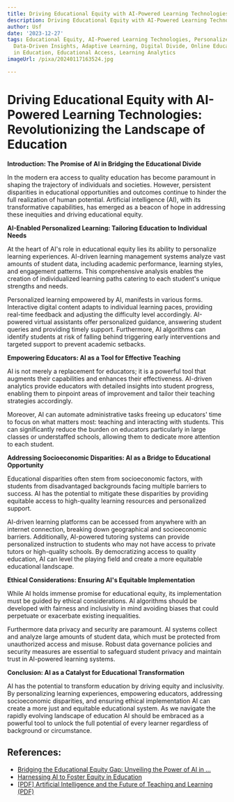 ```yaml
---
title: Driving Educational Equity with AI-Powered Learning Technologies
description: Driving Educational Equity with AI-Powered Learning Technologies
author: Usf
date: '2023-12-27'
tags: Educational Equity, AI-Powered Learning Technologies, Personalized Learning,
  Data-Driven Insights, Adaptive Learning, Digital Divide, Online Education, Technology
  in Education, Educational Access, Learning Analytics
imageUrl: /pixa/20240117163524.jpg

---
```

# Driving Educational Equity with  AI-Powered Learning  Technologies: Revolutionizing the Landscape of Education

**Introduction:  The  Promise of AI in  Bridging the Educational Divide**

In the modern era access to quality education has become paramount in shaping the trajectory of individuals and societies. However, persistent disparities in educational opportunities and outcomes continue to hinder the  full realization of human potential. Artificial intelligence  (AI), with its  transformative capabilities, has emerged as a beacon of hope in addressing these  inequities and driving educational equity.

**AI-Enabled  Personalized Learning: Tailoring Education to Individual Needs**

At the heart of AI's role in educational equity lies its ability  to personalize learning experiences. AI-driven learning management systems analyze vast amounts of student data, including academic performance, learning  styles, and engagement patterns. This comprehensive analysis enables the creation of individualized learning paths catering to each student's unique strengths and needs.

Personalized learning empowered by  AI, manifests in various forms. Interactive digital content adapts to  individual learning paces, providing real-time feedback and adjusting the difficulty level accordingly. AI-powered virtual assistants offer personalized guidance, answering student  queries and providing timely  support. Furthermore, AI algorithms can identify students at  risk of falling behind triggering early interventions and targeted support to prevent academic setbacks.

**Empowering Educators: AI as a Tool for Effective  Teaching**

AI is not merely a replacement for  educators; it is a powerful tool that augments  their capabilities and enhances their effectiveness. AI-driven analytics provide educators with detailed insights into student  progress, enabling them  to pinpoint areas of improvement and tailor their teaching strategies accordingly.

Moreover, AI can automate  administrative tasks freeing up educators' time to focus on what  matters most:  teaching and  interacting with students. This can significantly reduce the burden on educators particularly in large classes or understaffed schools, allowing  them to  dedicate more attention to each  student.

**Addressing Socioeconomic Disparities: AI as a Bridge to Educational Opportunity**

Educational disparities often  stem from socioeconomic factors, with students from disadvantaged backgrounds facing multiple barriers to success.  AI has the potential to mitigate these disparities by  providing equitable  access to high-quality learning resources and  personalized support.

AI-driven learning platforms can be accessed from anywhere with an internet connection, breaking down geographical and socioeconomic barriers. Additionally, AI-powered tutoring systems can provide personalized instruction to students who may not have access to private tutors or high-quality schools. By democratizing access to quality education, AI  can level the  playing field and create a more equitable educational landscape.

**Ethical Considerations: Ensuring AI's Equitable Implementation**

While AI holds immense promise for educational equity, its implementation must be guided by ethical considerations. AI algorithms should be  developed with fairness  and inclusivity in  mind avoiding biases that could perpetuate or exacerbate existing inequalities.

Furthermore data privacy and security are  paramount. AI systems collect and analyze large  amounts  of student data, which must  be protected from unauthorized access and misuse. Robust data governance policies and security measures are essential to safeguard student privacy  and  maintain trust in  AI-powered  learning  systems.

**Conclusion: AI  as a Catalyst for Educational Transformation**

AI has  the potential to transform education by driving equity and inclusivity. By personalizing learning experiences, empowering educators, addressing socioeconomic disparities, and ensuring  ethical implementation AI can create  a  more just and equitable educational system. As we  navigate the rapidly evolving landscape of education AI should be embraced as a powerful tool to unlock the full potential of every learner regardless of background or circumstance.

## References:
- [Bridging the Educational Equity Gap: Unveiling the Power of AI in ...](https://www.linkedin.com/pulse/bridging-educational-equity-gap-unveiling-power)
- [Harnessing AI to Foster Equity in Education](https://www.scirp.org/journal/paperinformation.aspx?paperid=128922)
- [[PDF] Artificial Intelligence and the Future of Teaching and Learning (PDF)](https://www2.ed.gov/documents/ai-report/ai-report.pdf)
